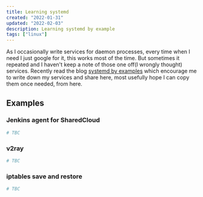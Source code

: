 ```yaml
---
title: Learning systemd
created: "2022-01-31"
updated: "2022-02-03"
description: Learning systemd by example
tags: ["linux"]
---
```


As I occasionally write services for daemon processes, every time when I need I just google for it, this works most of the time. But sometimes it repeated and I haven't keep a note of those one off(I wrongly thought) services. Recently read the blog [systemd by examples] which encourage me to write down my services and share here, most usefully hope I can copy them once needed, from here.

## Examples

### Jenkins agent for SharedCloud

```ini
# TBC
```

### v2ray

```ini
# TBC
```

### iptables save and restore

```ini
# TBC
```

[systemd by examples]: https://systemd-by-example.com/
